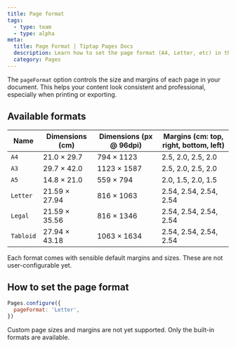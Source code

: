 ```yaml
---
title: Page format
tags:
  - type: team
  - type: alpha
meta:
  title: Page Format | Tiptap Pages Docs
  description: Learn how to set the page format (A4, Letter, etc) in the Tiptap Pages extension.
  category: Pages
---
```



The `pageFormat` option controls the size and margins of each page in your document. This helps your content look consistent and professional, especially when printing or exporting.

<CodeDemo isPro src="https://deploy-preview-369--tiptap-pro.netlify.app/preview/extensions/pagespageformat" />

## Available formats

| Name     | Dimensions (cm)   | Dimensions (px @ 96dpi) | Margins (cm: top, right, bottom, left) |
|----------|-------------------|-------------------------|----------------------------------------|
| `A4`     | 21.0 × 29.7       | 794 × 1123              | 2.5, 2.0, 2.5, 2.0                     |
| `A3`     | 29.7 × 42.0       | 1123 × 1587             | 2.5, 2.0, 2.5, 2.0                     |
| `A5`     | 14.8 × 21.0       | 559 × 794               | 2.0, 1.5, 2.0, 1.5                     |
| `Letter` | 21.59 × 27.94     | 816 × 1063              | 2.54, 2.54, 2.54, 2.54                 |
| `Legal`  | 21.59 × 35.56     | 816 × 1346              | 2.54, 2.54, 2.54, 2.54                 |
| `Tabloid`| 27.94 × 43.18     | 1063 × 1634             | 2.54, 2.54, 2.54, 2.54                 |

Each format comes with sensible default margins and sizes. These are not user-configurable yet.

## How to set the page format

```js
Pages.configure({
  pageFormat: 'Letter',
})
```

<Callout title="Limitations" variant="warning">
  Custom page sizes and margins are not yet supported. Only the built-in formats are available.
</Callout> 